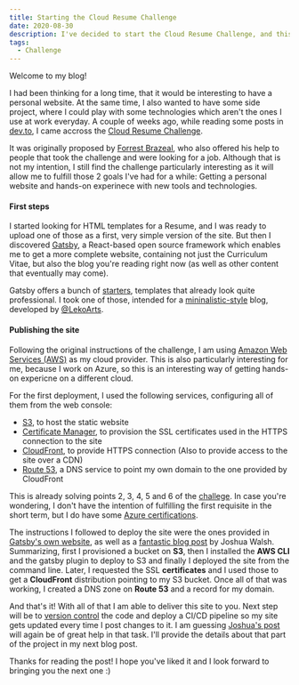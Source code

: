 ```yaml
---
title: Starting the Cloud Resume Challenge
date: 2020-08-30
description: I've decided to start the Cloud Resume Challenge, and this website is the result of that.
tags:
  - Challenge
---
```


Welcome to my blog!

I had been thinking for a long time, that it would be interesting to have a personal website. At the same time, I also wanted to have some side project, where I could play with some technologies which aren't the ones I use at work everyday.
A couple of weeks ago, while reading some posts in [dev.to](http://dev.to), I came accross the [Cloud Resume Challenge](https://cloudresumechallenge.dev/instructions/).

It was originally proposed by [Forrest Brazeal](https://forrestbrazeal.com/), who also offered his help to people that took the challenge and were looking for a job. Although that is not my intention, I still find the challenge particularly interesting as it will allow me to fulfill those 2 goals I've had for a while: Getting a personal website and hands-on experinece with new tools and technologies.

#### First steps

I started looking for HTML templates for a Resume, and I was ready to upload one of those as a first, very simple version of the site. But then I discovered [Gatsby](https://www.gatsbyjs.com/), a React-based open source framework which enables me to get a more complete website, containing not just the Curriculum Vitae, but also the blog you're reading right now (as well as other content that eventually may come).

Gatsby offers a bunch of [starters](https://www.gatsbyjs.com/starters/?v=2), templates that already look quite professional. I took one of those, intended for a [mininalistic-style](https://www.gatsbyjs.com/starters/LekoArts/gatsby-starter-minimal-blog/) blog, developed by [@LekoArts](https://github.com/LekoArts).

#### Publishing the site

Following the original instructions of the challenge, I am using [Amazon Web Services (AWS)](https://aws.amazon.com/) as my cloud provider. 
This is also particularly interesting for me, because I work on Azure, so this is an interesting way of getting hands-on expericne on a different cloud.

For the first deployment, I used the following services, configuring all of them from the web console:

- [S3](https://aws.amazon.com/s3/), to host the static website
- [Certificate Manager](https://aws.amazon.com/cloudfront/), to provision the SSL certificates used in the HTTPS connection to the site
- [CloudFront](https://aws.amazon.com/cloudfront/), to provide HTTPS connection (Also to provide access to the site over a CDN)
- [Route 53](https://aws.amazon.com/route53/), a DNS service to point my own domain to the one provided by CloudFront

This is already solving points 2, 3, 4, 5 and 6 of the [challege](https://cloudresumechallenge.dev/instructions/). In case you're wondering, I don't have the intention of fulfilling the first requisite in the short term, but I do have some [Azure certifications](https://www.youracclaim.com/users/juan-herreros-elorza/badges).

The instructions I followed to deploy the site were the ones provided in [Gatsby's own website](https://www.gatsbyjs.com/docs/deploying-to-s3-cloudfront/), as well as a [fantastic blog post](https://blog.joshwalsh.me/aws-gatsby/) by Joshua Walsh.
Summarizing, first I provisioned a bucket on **S3**, then I installed the **AWS CLI** and the gatsby plugin to deploy to S3 and finally I deployed the site from the command line. Later, I requested the SSL **certificates** and I used those to get a **CloudFront** distribution pointing to my S3 bucket. Once all of that was working, I created a DNS zone on **Route 53** and a record for my domain.


And that's it! With all of that I am able to deliver this site to you. Next step will be to [version control](https://git-scm.com/book/en/v2/Getting-Started-About-Version-Control) the code and deploy a CI/CD pipeline so my site gets updated every time I post changes to it. I am guessing [Joshua's post](https://blog.joshwalsh.me/aws-gatsby/) will again be of great help in that task.
I'll provide the details about that part of the project in my next blog post.

Thanks for reading the post! I hope you've liked it and I look forward to bringing you the next one :)